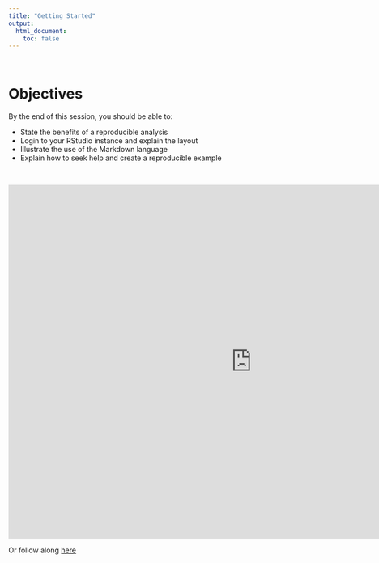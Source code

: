 ```yaml
---
title: "Getting Started"
output:
  html_document:
    toc: false
---
```


<br>

# Objectives

By the end of this session, you should be able to:

* State the benefits of a reproducible analysis
* Login to your RStudio instance and explain the layout
* Illustrate the use of the Markdown language
* Explain how to seek help and create a reproducible example

<br>

<iframe width="960" height="700" src="http://www.globalhealthresearch.co/workshops/ieat/decks/w01_deck.html" style="border: none;"></iframe>

Or follow along [here](decks/w01_deck.html)